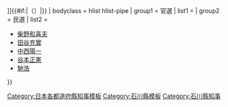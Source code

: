 {{Navbox
| name  = 石川縣知事
| title = {{flagicon|石川縣}} [[石川縣知事列表|石川縣{{#if:{{{2|}}}|{{{2|}}}|知事}}]]{{#if:{{{1|}}}|（{{{1|}}}）|}}
| bodyclass = hlist hlist-pipe
| group1 = 官選
| list1 ={{Navbox|child
 |group1=縣令
 |list1=
*[[內田政風]]<SUB>參事→權令→縣令</SUB>
*[[桐山純孝]]<SUB>權令→縣令</SUB>
*[[千坂高雅]]
*[[岩村高俊]]
 |group2=知事
 |list2=
*[[岩村高俊]]
*[[船越衛]]
*[[岩山敬義]]
*[[武井守正]]
*[[鈴木大亮]]
*[[三間正弘]]
*[[古澤滋]]
*[[志波三九郎]]
*[[野村政明]]
*[[村上義雄]]
*[[李家隆介]]
*[[坂仲輔]]
*[[熊谷喜一郎]]
*[[太田政弘]]
*[[土岐嘉平]]
*[[澤田牛麿]]
*[[山縣治郎]]
*[[長谷川久一]]
*[[長延連]]
*[[白根竹介]]
*[[大塚惟精]]
*[[横山助成]]
*[[中山佐之助]]
*[[中野邦一]]
*[[田寺俊信]]
*[[平賀周]]
*[[山口安憲]]
*[[館哲二]]
*[[生駒高常]]
*[[兒玉政介]]
*[[近藤駿介]]
*[[成田一郎]]
*[[土居章平]]
*[[田中重之]]
*[[平井章]]
*[[伊藤謹二]]
*[[廣岡謙二]]
*[[郡祐一]]
}}
| group2 = 民選
| list2 =
*[[柴野和喜夫]]
*[[田谷充實]]
*[[中西陽一]]
*[[谷本正憲]]
*[[馳浩]]
}}<noinclude>
[[Category:日本各都道府縣知事模板]]
[[Category:石川縣模板]]
[[Category:石川縣知事]]
</noinclude>